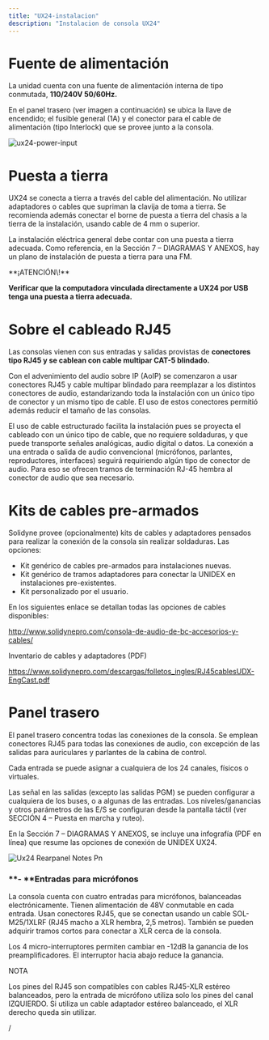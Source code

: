 ```yaml
---
title: "UX24-instalacion"
description: "Instalacion de consola UX24"
---
```


# Fuente de alimentación

La unidad cuenta con una fuente de alimentación interna de tipo conmutada, **110/240V 50/60Hz.**

En el panel trasero (ver imagen a continuación) se ubica la llave de encendido; el fusible general (1A) y el conector para el cable de alimentación (tipo Interlock) que se provee junto a la consola.

![ux24-power-input](/images/ux24/ux24_powerinput.png)


# Puesta a tierra

UX24 se conecta a tierra a través del cable del alimentación. No utilizar adaptadores o cables que supriman la clavija de toma a tierra. Se recomienda además conectar el borne de puesta a tierra del chasis a la tierra de la instalación, usando cable de 4 mm o superior.

La instalación eléctrica general debe contar con una puesta a tierra adecuada. Como referencia, en la Sección 7 – DIAGRAMAS Y ANEXOS, hay un plano de instalación de puesta a tierra para una FM.

<Danger>
  **¡ATENCIÓN\!**

  **Verificar que la computadora vinculada directamente a UX24 por USB tenga una puesta a tierra adecuada.**
</Danger>

# Sobre el cableado RJ45

Las consolas vienen con sus entradas y salidas provistas de **conectores tipo RJ45 y se cablean con cable multipar CAT-5 blindado.**

Con el advenimiento del audio sobre IP (AoIP) se comenzaron a usar conectores RJ45 y cable multipar blindado para reemplazar a los distintos conectores de audio, estandarizando toda la instalación con un único tipo de conector y un mismo tipo de cable. El uso de estos conectores permitió además reducir el tamaño de las consolas.

El uso de cable estructurado facilita la instalación pues se proyecta el cableado con un único tipo de cable, que no requiere soldaduras, y que puede transporte señales analógicas, audio digital o datos. La conexión a una entrada o salida de audio convencional (micrófonos, parlantes, reproductores, interfaces) seguirá requiriendo algún tipo de conector de audio. Para eso se ofrecen tramos de terminación RJ-45 hembra al conector de audio que sea necesario.

# Kits de cables pre-armados

Solidyne provee (opcionalmente) kits de cables y adaptadores pensados para realizar la conexión de la consola sin realizar soldaduras. Las opciones:

- Kit genérico de cables pre-armados para instalaciones nuevas.
- Kit genérico de tramos adaptadores para conectar la UNIDEX en instalaciones pre-existentes.
- Kit personalizado por el usuario.

En los siguientes enlace se detallan todas las opciones de cables disponibles:

http://www.solidynepro.com/consola-de-audio-de-bc-accesorios-y-cables/

Inventario de cables y adaptadores (PDF)

https://www.solidynepro.com/descargas/folletos_ingles/RJ45cablesUDX-EngCast.pdf

# Panel trasero

El panel trasero concentra todas las conexiones de la consola. Se emplean conectores RJ45 para todas las conexiones de audio, con excepción de las salidas para auriculares y parlantes de la cabina de control.

<Tip>
  Cada entrada se puede asignar a cualquiera de los 24 canales, físicos o virtuales.
</Tip>

Las señal en las salidas (excepto las salidas PGM) se pueden configurar a cualquiera de los buses, o a algunas de las entradas. Los niveles/ganancias y otros parámetros de las E/S se configuran desde la pantalla táctil (ver SECCIÓN 4 – Puesta en marcha y ruteo).

<Info>
  En la Sección 7 – DIAGRAMAS Y ANEXOS, se incluye una infografía (PDF en línea) que resume las opciones de conexión de UNIDEX UX24.
</Info>

![Ux24 Rearpanel Notes Pn](/images/ux24/ux24_rearpanel_notes.png)

### <Icon icon="a" iconType="regular" color="#3864ff" size={22} /> \*\*- \*\*Entradas para micrófonos

La consola cuenta con cuatro entradas para micrófonos, balanceadas electrónicamente. Tienen alimentación de 48V conmutable en cada entrada. Usan conectores RJ45, que se conectan usando un cable SOL-M25/1XLRF (RJ45 macho a XLR hembra, 2,5 metros). También se pueden adquirir tramos cortos para conectar a XLR cerca de la consola.

Los 4 micro-interruptores permiten cambiar en -12dB la ganancia de los preamplificadores. El interruptor hacia abajo reduce la ganancia.

<Note>
  NOTA

  Los pines del RJ45 son compatibles con cables RJ45-XLR estéreo balanceados, pero la entrada de micrófono utiliza solo los pines del canal IZQUIERDO. Si utiliza un cable adaptador estéreo balanceado, el XLR derecho queda sin utilizar.
</Note>

/